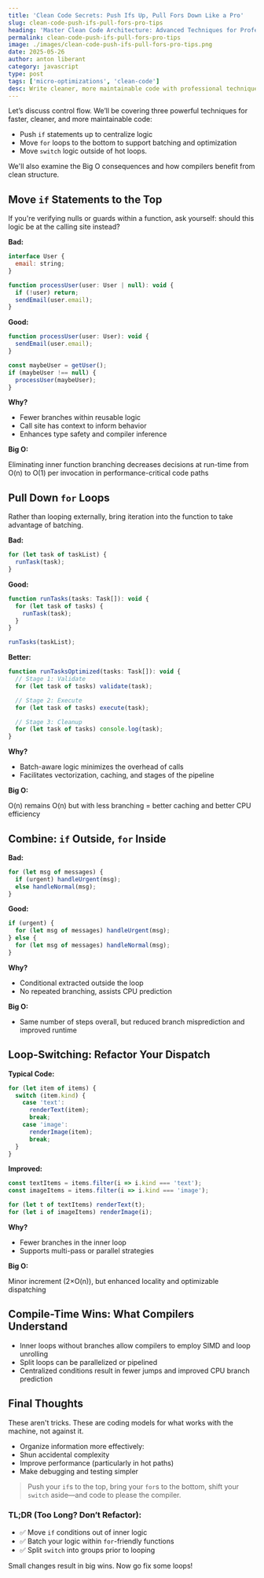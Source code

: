 ```yaml
---
title: 'Clean Code Secrets: Push Ifs Up, Pull Fors Down Like a Pro'
slug: clean-code-push-ifs-pull-fors-pro-tips
heading: 'Master Clean Code Architecture: Advanced Techniques for Professional Developers'
permalink: clean-code-push-ifs-pull-fors-pro-tips
image: ./images/clean-code-push-ifs-pull-fors-pro-tips.png
date: 2025-05-26
author: anton liberant
category: javascript
type: post
tags: ['micro-optimizations', 'clean-code']
desc: Write cleaner, more maintainable code with professional techniques. Master pushing conditionals up and pulling loops down for improved structure and readability.
---
```


Let’s discuss control flow. We’ll be covering three powerful techniques for faster, cleaner, and more maintainable code:

- Push `if` statements up to centralize logic
- Move `for` loops to the bottom to support batching and optimization
- Move `switch` logic outside of hot loops.

We'll also examine the Big O consequences and how compilers benefit from clean structure.

## Move `if` Statements to the Top

If you're verifying nulls or guards within a function, ask yourself: should this logic be at the calling site instead?

**Bad:**

```js
interface User {
  email: string;
}

function processUser(user: User | null): void {
  if (!user) return;
  sendEmail(user.email);
}
```

**Good:**

```js
function processUser(user: User): void {
  sendEmail(user.email);
}

const maybeUser = getUser();
if (maybeUser !== null) {
  processUser(maybeUser);
}
```

**Why?**

- Fewer branches within reusable logic
- Call site has context to inform behavior
- Enhances type safety and compiler inference

**Big O:**

Eliminating inner function branching decreases decisions at run-time from O(n) to O(1) per invocation in performance-critical code paths

## Pull Down `for` Loops

Rather than looping externally, bring iteration into the function to take advantage of batching.

**Bad:**

```js
for (let task of taskList) {
  runTask(task);
}
```

**Good:**

```js
function runTasks(tasks: Task[]): void {
  for (let task of tasks) {
    runTask(task);
  }
}

runTasks(taskList);
```

**Better:**

```js
function runTasksOptimized(tasks: Task[]): void {
  // Stage 1: Validate
  for (let task of tasks) validate(task);

  // Stage 2: Execute
  for (let task of tasks) execute(task);

  // Stage 3: Cleanup
  for (let task of tasks) console.log(task);
}
```

**Why?**

- Batch-aware logic minimizes the overhead of calls
- Facilitates vectorization, caching, and stages of the pipeline

**Big O:**

O(n) remains O(n) but with less branching = better caching and better CPU efficiency

## Combine: `if` Outside, `for` Inside

**Bad:**

```js
for (let msg of messages) {
  if (urgent) handleUrgent(msg);
  else handleNormal(msg);
}
```

**Good:**

```js
if (urgent) {
  for (let msg of messages) handleUrgent(msg);
} else {
  for (let msg of messages) handleNormal(msg);
}
```

**Why?**

- Conditional extracted outside the loop
- No repeated branching, assists CPU prediction

**Big O:**

- Same number of steps overall, but reduced branch misprediction and improved runtime

## Loop-Switching: Refactor Your Dispatch

**Typical Code:**

```js
for (let item of items) {
  switch (item.kind) {
    case 'text':
      renderText(item);
      break;
    case 'image':
      renderImage(item);
      break;
  }
}
```

**Improved:**

```js
const textItems = items.filter(i => i.kind === 'text');
const imageItems = items.filter(i => i.kind === 'image');

for (let t of textItems) renderText(t);
for (let i of imageItems) renderImage(i);
```

**Why?**

- Fewer branches in the inner loop
- Supports multi-pass or parallel strategies

**Big O:**

Minor increment (2×O(n)), but enhanced locality and optimizable dispatching

## Compile-Time Wins: What Compilers Understand

- Inner loops without branches allow compilers to employ SIMD and loop unrolling
- Split loops can be parallelized or pipelined
- Centralized conditions result in fewer jumps and improved CPU branch prediction

## Final Thoughts

These aren't tricks. These are coding models for what works with the machine, not against it.

- Organize information more effectively:
- Shun accidental complexity
- Improve performance (particularly in hot paths)
- Make debugging and testing simpler

> Push your `if`s to the top, bring your `for`s to the bottom, shift your `switch` aside—and code to please the compiler.

### TL;DR (Too Long? Don’t Refactor):

- ✅ Move `if` conditions out of inner logic
- ✅ Batch your logic within `for`-friendly functions
- ✅ Split `switch` into groups prior to looping

Small changes result in big wins. Now go fix some loops!
